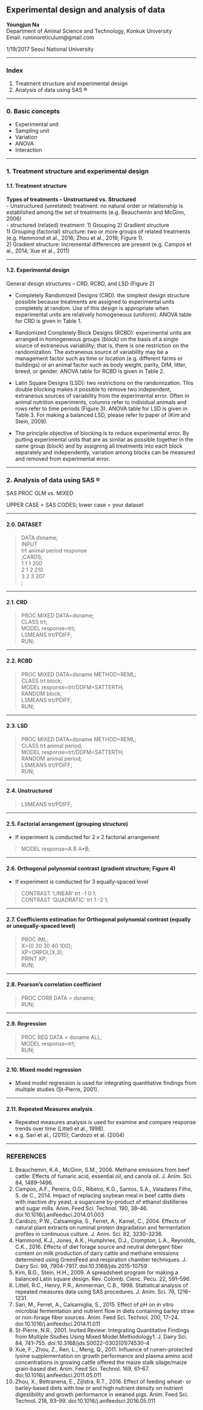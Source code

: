 ## Experimental design and analysis of data

**Youngjun Na**  
Department of Animal Science and Technology, Konkuk University  
Email: ruminoreticulum@gmail.com  
  
1/19/2017 Seoul National University  

*** 

### Index  

1.	Treatment structure and experimental design
2.	Analysis of data using SAS ®

***

### 0. Basic concepts

- Experimental unit  
-	Sampling unit  
-	Variation  
-	ANOVA  
-	Interaction  

*** 

### 1. Treatment structure and experimental design

#### 1.1. Treatment structure

**Types of treatments – Unstructured vs. Structured**  
- Unstructured (unrelated) treatment: no natural order or relationship is established among the set of treatments (e.g. Beauchemin and McGinn, 2006)  
- structured (related) treatment: 1) Grouping 2) Gradient structure  
1)	Grouping (factorial) structure: two or more groups of related treatments (e.g. Hammond et al., 2016; Zhou et al., 2016; Figure 1).  
2)	Gradient structure: Incremental differences are present (e.g. Campos et al., 2014; Xue et al., 2011)

***

#### 1.2. Experimental design

General design structures – CRD, RCBD, and LSD (Figure 2)  

- Completely Randomized Designs (CRD): the simplest design structure possible because treatments are assigned to experimental units completely at random. Use of this design is appropriate when experimental units are relatively homogeneous (uniform).   ANOVA table for CRD is given in Table 1.  

- Randomized Completely Block Designs (RCBD): experimental units are arranged in homogeneous groups (block) on the basis of a single source of extraneous variability; that is, there is one restriction on the randomization. The extraneous source of variability may be a management factor such as time or location (e.g. different farms or buildings) or an animal factor such as body weight, parity, DIM, litter, breed, or gender. ANOVA table for RCBD is given in Table 2.  

- Latin Square Designs (LSD): two restrictions on the randomization. This double blocking makes it possible to remove two independent, extraneous sources of variability from the experimental error. Often in animal nutrition experiments, columns refer to individual animals and rows refer to time periods (Figure 3). ANOVA table for LSD is given in Table 3. For making a balanced LSD, please refer to paper of (Kim and Stein, 2009).  

* The principle objective of blocking is to reduce experimental error. By putting experimental units that are as similar as possible together in the same group (block) and by assigning all treatments into each block separately and independently, variation among blocks can be measured and removed from experimental error.  

***

### 2. Analysis of data using SAS ®

SAS PROC GLM vs. MIXED

UPPER CASE = SAS CODES; lower case = your dataset

***

#### 2.0. DATASET

> DATA dsname;  
> INPUT  
> trt animal period response  
> ;CARDS;  
> 1 1 1 200   
> 2 1 2 210   
> 3 2 3 207   
> ;  

***

#### 2.1. CRD  

> PROC MIXED DATA=dsname;  
> CLASS trt;  
> MODEL response=trt;  
> LSMEANS trt/PDIFF;  
> RUN;  

***

#### 2.2. RCBD

> PROC MIXED DATA=dsname METHOD=REML;  
> CLASS trt block;  
> MODEL response=trt/DDFM=SATTERTH;  
> RANDOM block;  
> LSMEANS trt/PDIFF;  
> RUN;  

***

#### 2.3. LSD

> PROC MIXED DATA=dsname METHOD=REML;  
> CLASS trt animal period;  
> MODEL response=trt/DDFM=SATTERTH;  
> RANDOM animal period;  
> LSMEANS trt/PDIFF;  
> RUN;  

***

#### 2.4. Unstructured

> LSMEANS trt/PDIFF;  

***

#### 2.5. Factorial arrangement (grouping structure)  

- If experiment is conducted for 2 x 2 factorial arrangement

> MODEL response=A B A*B;  

***

#### 2.6. Orthogonal polynomial contrast (gradient structure; Figure 4)

- If experiment is conducted for 3 equally-spaced level  

> CONTRAST ‘LINEAR’ trt -1 0 1;  
> CONTRAST ‘QUADRATIC’ trt 1 -2 1;  

***

#### 2.7. Coefficients estimation for Orthogonal polynomial contrast (equally or unequally-spaced level)

> PROC IML;  
> X={0 20 30 40 100};  
> XP=ORPOL(X,3);  
> PRINT XP;  
> RUN;  

***

#### 2.8. Pearson’s correlation coefficient

> PROC CORR DATA = dsname;  
> RUN;  

***

#### 2.9. Regression

> PROC REG DATA = dsname ALL;  
> MODEL response=trt;  
> RUN;  

***

#### 2.10. Mixed model regression

- Mixed model regression is used for integrating quantitative findings from multiple studies (St-Pierre, 2001).  

***

#### 2.11. Repeated Measures analysis

- Repeated measures analysis is used for examine and compare response trends over time (Littell et al., 1998).  
- e.g. Sari et al., (2015); Cardozo et al. (2004)  


***

### REFERENCES

1. Beauchemin, K.A., McGinn, S.M., 2006. Methane emissions from beef cattle: Effects of fumaric acid, essential oil, and canola oil. J. Anim. Sci. 84, 1489–1496.  
2. Campos, A.F., Pereira, O.G., Ribeiro, K.G., Santos, S.A., Valadares Filho, S. de C., 2014. Impact of replacing soybean meal in beef cattle diets with inactive dry yeast, a sugarcane by-product of ethanol distilleries and sugar mills. Anim. Feed Sci. Technol. 190, 38–46. doi:10.1016/j.anifeedsci.2014.01.003
3. Cardozo, P.W., Calsamiglia, S., Ferret, A., Kamel, C., 2004. Effects of natural plant extracts on ruminal protein degradation and fermentation profiles in continuous culture. J. Anim. Sci. 82, 3230–3236.  
4. Hammond, K.J., Jones, A.K., Humphries, D.J., Crompton, L.A., Reynolds, C.K., 2016. Effects of diet forage source and neutral detergent fiber content on milk production of dairy cattle and methane emissions determined using GreenFeed and respiration chamber techniques. J. Dairy Sci. 99, 7904–7917. doi:10.3168/jds.2015-10759  
5. Kim, B.G., Stein, H.H., 2009. A spreadsheet program for making a balanced Latin square design. Rev. Colomb. Cienc. Pecu. 22, 591–596.  
6. Littell, R.C., Henry, P.R., Ammerman, C.B., 1998. Statistical analysis of repeated measures data using SAS procedures. J. Anim. Sci. 76, 1216–1231.  
7. Sari, M., Ferret, A., Calsamiglia, S., 2015. Effect of pH on in vitro microbial fermentation and nutrient flow in diets containing barley straw or non-forage fiber sources. Anim. Feed Sci. Technol. 200, 17–24. doi:10.1016/j.anifeedsci.2014.11.011  
8. St-Pierre, N.R., 2001. Invited Review: Integrating Quantitative Findings from Multiple Studies Using Mixed Model Methodology1. J. Dairy Sci. 84, 741–755. doi:10.3168/jds.S0022-0302(01)74530-4  
9. Xue, F., Zhou, Z., Ren, L., Meng, Q., 2011. Influence of rumen-protected lysine supplementation on growth performance and plasma amino acid concentrations in growing cattle offered the maize stalk silage/maize grain-based diet. Anim. Feed Sci. Technol. 169, 61–67. doi:10.1016/j.anifeedsci.2011.05.011  
10. Zhou, X., Beltranena, E., Zijlstra, R.T., 2016. Effect of feeding wheat- or barley-based diets with low or and high nutrient density on nutrient digestibility and growth performance in weaned pigs. Anim. Feed Sci. Technol. 218, 93–99. doi:10.1016/j.anifeedsci.2016.05.011
